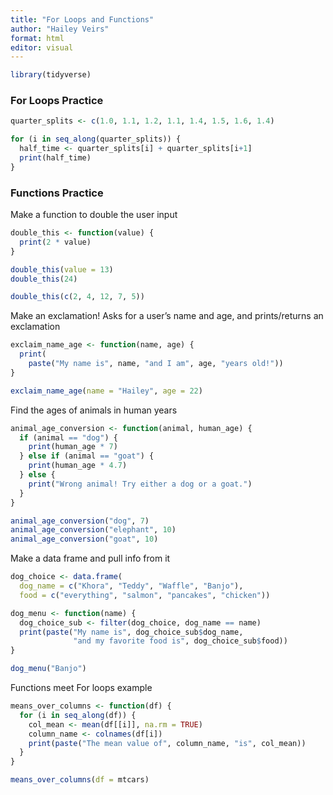 ```yaml
---
title: "For Loops and Functions"
author: "Hailey Veirs"
format: html
editor: visual
---
```


```r
library(tidyverse)

```



### For Loops Practice

```r
quarter_splits <- c(1.0, 1.1, 1.2, 1.1, 1.4, 1.5, 1.6, 1.4)

for (i in seq_along(quarter_splits)) {
  half_time <- quarter_splits[i] + quarter_splits[i+1]
  print(half_time)
}

```

### Functions Practice
Make a function to double the user input

```r
double_this <- function(value) {
  print(2 * value)
}

double_this(value = 13)
double_this(24)

double_this(c(2, 4, 12, 7, 5))
```

Make an exclamation! Asks for a user's name and age,
and prints/returns an exclamation 

```r
exclaim_name_age <- function(name, age) {
  print(
    paste("My name is", name, "and I am", age, "years old!"))
}

exclaim_name_age(name = "Hailey", age = 22)
```

Find the ages of animals in human years

```r
animal_age_conversion <- function(animal, human_age) {
  if (animal == "dog") {
    print(human_age * 7)
  } else if (animal == "goat") {
    print(human_age * 4.7)
  } else {
    print("Wrong animal! Try either a dog or a goat.")
  }
}

animal_age_conversion("dog", 7)
animal_age_conversion("elephant", 10)
animal_age_conversion("goat", 10)
```

Make a data frame and pull info from it

```r
dog_choice <- data.frame(
  dog_name = c("Khora", "Teddy", "Waffle", "Banjo"), 
  food = c("everything", "salmon", "pancakes", "chicken"))

dog_menu <- function(name) {
  dog_choice_sub <- filter(dog_choice, dog_name == name)
  print(paste("My name is", dog_choice_sub$dog_name, 
              "and my favorite food is", dog_choice_sub$food))
}

dog_menu("Banjo")
```

Functions meet For loops example

```r
means_over_columns <- function(df) {
  for (i in seq_along(df)) {
    col_mean <- mean(df[[i]], na.rm = TRUE)
    column_name <- colnames(df[i])
    print(paste("The mean value of", column_name, "is", col_mean))
  }
}

means_over_columns(df = mtcars)
```


